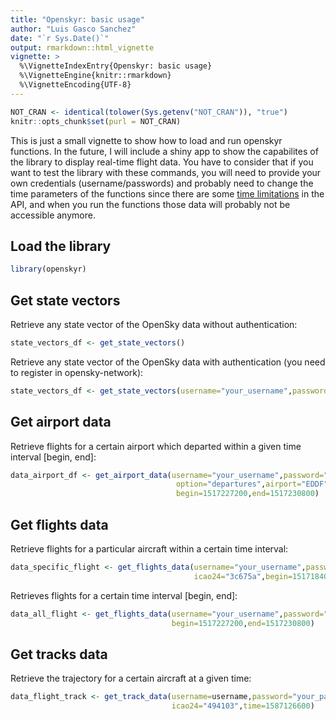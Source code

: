 ```yaml
---
title: "Openskyr: basic usage"
author: "Luis Gasco Sanchez"
date: "`r Sys.Date()`"
output: rmarkdown::html_vignette
vignette: >
  %\VignetteIndexEntry{Openskyr: basic usage}
  %\VignetteEngine{knitr::rmarkdown}
  %\VignetteEncoding{UTF-8}
---
```

```r
NOT_CRAN <- identical(tolower(Sys.getenv("NOT_CRAN")), "true")
knitr::opts_chunk$set(purl = NOT_CRAN)
```



This is just a small vignette to show how to load and run openskyr functions. In the future, I will include a shiny app to show the capabilites of the library to display real-time flight data. You have to consider that if you want to test the library with these commands, you will need to provide your own credentials (username/passwords) and probably need to change the time parameters of the functions since there are some [time limitations](https://opensky-network.org/apidoc/rest.html#limitations) in the API, and when you run the functions those data will probably not be accessible anymore.

## Load the library
```r
library(openskyr)
```

## Get state vectors
Retrieve any state vector of the OpenSky data without authentication:
```r
state_vectors_df <- get_state_vectors()
```

Retrieve any state vector of the OpenSky data with authentication (you need to register in opensky-network):
```r
state_vectors_df <- get_state_vectors(username="your_username",password="your_password")
```

## Get airport data
Retrieve flights for a certain airport which departed within a given time interval [begin, end]:
```r
data_airport_df <- get_airport_data(username="your_username",password="your_password",
                                     option="departures",airport="EDDF",
                                     begin=1517227200,end=1517230800)
```


## Get flights data
Retrieve flights for a particular aircraft within a certain time interval:
```r
data_specific_flight <- get_flights_data(username="your_username",password="your_password",
                                         icao24="3c675a",begin=1517184000,end=1517270400)
```

Retrieves flights for a certain time interval [begin, end]:
```r
data_all_flight <- get_flights_data(username="your_username",password="your_password",
                                    begin=1517227200,end=1517230800)
```


## Get tracks data
Retrieve the trajectory for a certain aircraft at a given time:
```r
data_flight_track <- get_track_data(username=username,password="your_password",
                                    icao24="494103",time=1587126600)
```



